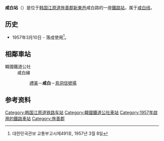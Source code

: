 {{朝鮮半島車站資訊
|公司色 = #0066b3
|文字色 = 
|站名 = 咸白站<br />{{lang|en|Hambaek}}
|圖片 =Korail Hambaek Line Hambaek Station Rearside.jpg
|pxl = 
|圖片說明 =车站站舍
|車站編號 = 
|前一站 = [[礼美站|礼美]]
|前一站距離 = 5.2
|後一站距離 = 4.4
|後一站 = [[鸟洞信号场|鸟洞信号场]]
|距離 =5.2
|起點站 = [[礼美站|礼美]]
|所屬路線 = [[咸白线|咸白线]]
|諺文 = 함백역
|朝鮮漢字 = 咸白驛
|文觀部式 =Hambaek-yeok 
|馬-賴式 =
|副站名 = 
|停站路線數 = 
|所屬公司 = [[韩国铁道公社|韩国铁道公社]]
|所在地 =[[江原道_(韩国)|江原道]][[旌善郡|旌善郡]][[新東邑|新東邑]]咸白路596
|車站構造 = 地面車站
|月台配置 = 1面1线
|啟用年月日 =1957年3月10日
|廢站年月日 = 
|上下車人次 =
|統計年度 =
|轉車 = 
|備註 = 
|全寬備註 = 
}}

'''咸白站'''（{{kor|諺=함백역|漢=咸白驛|羅=Hambaek yeok|f=y}}）是位于[[韩国|韩国]][[江原道_(韩国)|江原道]][[旌善郡|旌善郡]][[新東邑|新東邑]]咸白路的一座[[鐵路站|鐵路站]]，属于[[咸白线|咸白线]]。

== 历史 ==
*1957年3月10日 - 落成使用<ref>대한민국관보 교통부고시제491호, 1957년 3월 8일</ref>。

== 相鄰車站 ==
;韓國鐵道公社
:咸白線
::[[禮美站|禮美]]－'''咸白'''－[[鳥洞信號場|鳥洞信號場]]

== 参考资料 ==
{{reflist}}

{{咸白线}}

[[Category:韩国江原道铁路车站|Category:韩国江原道铁路车站]]
[[Category:韓國鐵道公社車站|Category:韓國鐵道公社車站]]
[[Category:1957年啟用的鐵路車站|Category:1957年啟用的鐵路車站]]
[[Category:旌善郡|Category:旌善郡]]